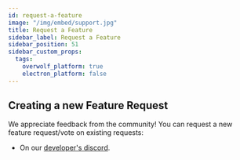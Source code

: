 ```yaml
---
id: request-a-feature
image: "/img/embed/support.jpg"
title: Request a Feature
sidebar_label: Request a Feature
sidebar_position: 51
sidebar_custom_props:
  tags:
    overwolf_platform: true
    electron_platform: false
---
```


## Creating a new Feature Request

We appreciate feedback from the community! You can request a new feature request/vote on existing requests:
- On our [developer's discord](/support/contact-us#join-our-discord).